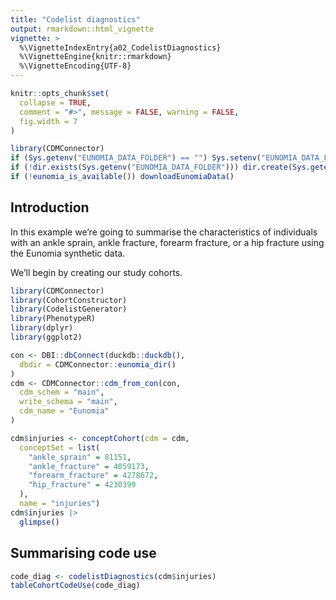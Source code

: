 ```yaml
---
title: "Codelist diagnostics"
output: rmarkdown::html_vignette
vignette: >
  %\VignetteIndexEntry{a02_CodelistDiagnostics}
  %\VignetteEngine{knitr::rmarkdown}
  %\VignetteEncoding{UTF-8}
---
```



```r
knitr::opts_chunk$set(
  collapse = TRUE,
  comment = "#>", message = FALSE, warning = FALSE,
  fig.width = 7
)

library(CDMConnector)
if (Sys.getenv("EUNOMIA_DATA_FOLDER") == "") Sys.setenv("EUNOMIA_DATA_FOLDER" = tempdir())
if (!dir.exists(Sys.getenv("EUNOMIA_DATA_FOLDER"))) dir.create(Sys.getenv("EUNOMIA_DATA_FOLDER"))
if (!eunomia_is_available()) downloadEunomiaData()
```

## Introduction
In this example we're going to summarise the characteristics of individuals with an ankle sprain, ankle fracture, forearm fracture, or a hip fracture using the Eunomia synthetic data. 

We'll begin by creating our study cohorts.

```r
library(CDMConnector)
library(CohortConstructor)
library(CodelistGenerator)
library(PhenotypeR)
library(dplyr)
library(ggplot2)

con <- DBI::dbConnect(duckdb::duckdb(),
  dbdir = CDMConnector::eunomia_dir()
)
cdm <- CDMConnector::cdm_from_con(con,
  cdm_schem = "main",
  write_schema = "main",
  cdm_name = "Eunomia"
)

cdm$injuries <- conceptCohort(cdm = cdm,
  conceptSet = list(
    "ankle_sprain" = 81151,
    "ankle_fracture" = 4059173,
    "forearm_fracture" = 4278672,
    "hip_fracture" = 4230399
  ),
  name = "injuries")
cdm$injuries |> 
  glimpse()
```

## Summarising code use

```r
code_diag <- codelistDiagnostics(cdm$injuries)
tableCohortCodeUse(code_diag)
```
